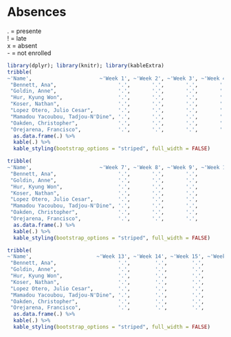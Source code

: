 # Absences

. = presente  
! = late  
x = absent  
- = not enrolled

```r
library(dplyr); library(knitr); library(kableExtra)
tribble(
~'Name',                      ~'Week 1', ~'Week 2', ~'Week 3', ~'Week 4', ~'Week 5', ~'Week 6',
 "Bennett, Ana",                    '.',       '.',       '.',       '.',       '.',       '.', 
 "Goldin, Anne",                    '.',       '.',       '.',       '.',       '.',       '.', 
 "Hur, Kyung Won",                  '.',       '.',       '.',       '.',       '.',       '.', 
 "Koser, Nathan",                   '.',       '.',       '.',       '.',       '.',       '.', 
 "Lopez Otero, Julio Cesar",        '.',       '.',       '.',       '.',       '.',       '.', 
 "Mamadou Yacoubou, Tadjou-N'Dine", '.',       '.',       '.',       '.',       '.',       '.', 
 "Oakden, Christopher",             '.',       '.',       '.',       '.',       '.',       '.', 
 "Orejarena, Francisco",            '.',       '.',       '.',       '.',       '.',       '.') %>%
  as.data.frame(.) %>% 
  kable(.) %>%
  kable_styling(bootstrap_options = "striped", full_width = FALSE)
```


```r
tribble(
~'Name',                      ~'Week 7', ~'Week 8', ~'Week 9', ~'Week 10', ~'Week 11', ~'Week 12',
 "Bennett, Ana",                    '.',       '.',       '.',        '.',        '.',        '.', 
 "Goldin, Anne",                    '.',       '.',       '.',        '.',        '.',        '.', 
 "Hur, Kyung Won",                  '.',       '.',       '.',        '.',        '.',        '.', 
 "Koser, Nathan",                   '.',       '.',       '.',        '.',        '.',        '.', 
 "Lopez Otero, Julio Cesar",        '.',       '.',       '.',        '.',        '.',        '.', 
 "Mamadou Yacoubou, Tadjou-N'Dine", '.',       '.',       '.',        '.',        '.',        '.', 
 "Oakden, Christopher",             '.',       '.',       '.',        '.',        '.',        '.', 
 "Orejarena, Francisco",            '.',       '.',       '.',        '.',        '.',        '.') %>%
  as.data.frame(.) %>% 
  kable(.) %>%
  kable_styling(bootstrap_options = "striped", full_width = FALSE)
```

```r
tribble(
~'Name',                     ~'Week 13', ~'Week 14', ~'Week 15', ~'Week 16', 
 "Bennett, Ana",                    '.',        '.',        '.',        '.', 
 "Goldin, Anne",                    '.',        '.',        '.',        '.', 
 "Hur, Kyung Won",                  '.',        '.',        '.',        '.', 
 "Koser, Nathan",                   '.',        '.',        '.',        '.', 
 "Lopez Otero, Julio Cesar",        '.',        '.',        '.',        '.', 
 "Mamadou Yacoubou, Tadjou-N'Dine", '.',        '.',        '.',        '.', 
 "Oakden, Christopher",             '.',        '.',        '.',        '.', 
 "Orejarena, Francisco",            '.',        '.',        '.',        '.') %>%
  as.data.frame(.) %>% 
  kable(.) %>%
  kable_styling(bootstrap_options = "striped", full_width = FALSE)
```
